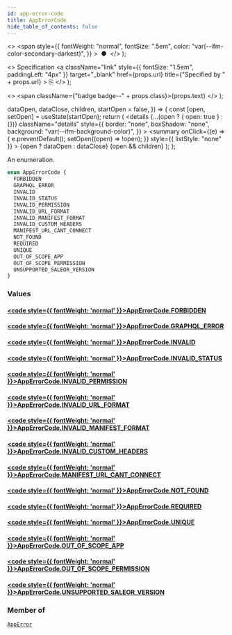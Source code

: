 ```yaml
---
id: app-error-code
title: AppErrorCode
hide_table_of_contents: false
---
```


  <>
    <span
      style={{
        fontWeight: "normal",
        fontSize: ".5em",
        color: "var(--ifm-color-secondary-darkest)",
      }}
    >
      &nbsp;●&nbsp;
    </span>
  </>
);

  <>
    Specification
    <a
      className="link"
      style={{ fontSize: "1.5em", paddingLeft: "4px" }}
      target="\_blank"
      href={props.url}
      title={"Specified by " + props.url}
    >
      ⎘
    </a>
  </>
);

  <>
    <span className={"badge badge--" + props.class}>{props.text}</span>
  </>
);


  dataOpen,
  dataClose,
  children,
  startOpen = false,
}) => {
  const [open, setOpen] = useState(startOpen);
  return (
    <details
      {...(open ? { open: true } : {})}
      className="details"
      style={{
        border: "none",
        boxShadow: "none",
        background: "var(--ifm-background-color)",
      }}
    >
      <summary
        onClick={(e) => {
          e.preventDefault();
          setOpen((open) => !open);
        }}
        style={{ listStyle: "none" }}
      >
        {open ? dataOpen : dataClose}
      </summary>
      {open && children}
    </details>
  );
};

An enumeration.

```graphql
enum AppErrorCode {
  FORBIDDEN
  GRAPHQL_ERROR
  INVALID
  INVALID_STATUS
  INVALID_PERMISSION
  INVALID_URL_FORMAT
  INVALID_MANIFEST_FORMAT
  INVALID_CUSTOM_HEADERS
  MANIFEST_URL_CANT_CONNECT
  NOT_FOUND
  REQUIRED
  UNIQUE
  OUT_OF_SCOPE_APP
  OUT_OF_SCOPE_PERMISSION
  UNSUPPORTED_SALEOR_VERSION
}
```

### Values

#### [<code style={{ fontWeight: 'normal' }}>AppErrorCode.<b>FORBIDDEN</b></code>](#)

>

#### [<code style={{ fontWeight: 'normal' }}>AppErrorCode.<b>GRAPHQL_ERROR</b></code>](#)

>

#### [<code style={{ fontWeight: 'normal' }}>AppErrorCode.<b>INVALID</b></code>](#)

>

#### [<code style={{ fontWeight: 'normal' }}>AppErrorCode.<b>INVALID_STATUS</b></code>](#)

>

#### [<code style={{ fontWeight: 'normal' }}>AppErrorCode.<b>INVALID_PERMISSION</b></code>](#)

>

#### [<code style={{ fontWeight: 'normal' }}>AppErrorCode.<b>INVALID_URL_FORMAT</b></code>](#)

>

#### [<code style={{ fontWeight: 'normal' }}>AppErrorCode.<b>INVALID_MANIFEST_FORMAT</b></code>](#)

>

#### [<code style={{ fontWeight: 'normal' }}>AppErrorCode.<b>INVALID_CUSTOM_HEADERS</b></code>](#)

>

#### [<code style={{ fontWeight: 'normal' }}>AppErrorCode.<b>MANIFEST_URL_CANT_CONNECT</b></code>](#)

>

#### [<code style={{ fontWeight: 'normal' }}>AppErrorCode.<b>NOT_FOUND</b></code>](#)

>

#### [<code style={{ fontWeight: 'normal' }}>AppErrorCode.<b>REQUIRED</b></code>](#)

>

#### [<code style={{ fontWeight: 'normal' }}>AppErrorCode.<b>UNIQUE</b></code>](#)

>

#### [<code style={{ fontWeight: 'normal' }}>AppErrorCode.<b>OUT_OF_SCOPE_APP</b></code>](#)

>

#### [<code style={{ fontWeight: 'normal' }}>AppErrorCode.<b>OUT_OF_SCOPE_PERMISSION</b></code>](#)

>

#### [<code style={{ fontWeight: 'normal' }}>AppErrorCode.<b>UNSUPPORTED_SALEOR_VERSION</b></code>](#)

>

### Member of

[`AppError`](../../../api-storefront/apps/objects/app-error) <Badge class="secondary" text="object"/>

